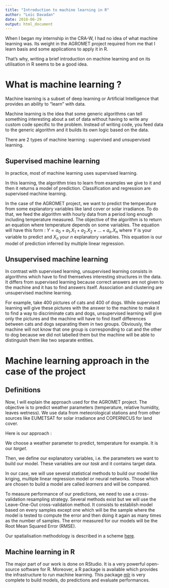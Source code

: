```yaml
---
title: "Introduction to machine learning in R"
author: "Loïc Davadan"
date: 2018-06-29
output: html_document
---
```


When I began my internship in the CRA-W, I had no idea of what machine learning was. Its weight in the AGROMET project required from me that I learn basis and some applications to apply it in R.

That's why, writing a brief introduction on machine learning and on its utilisation in R seems to be a good idea.

# What is machine learning ?

Machine learning is a subset of deep learning or Artificial Intelligence that provides an ability to "learn" with data.

Machine learning is the idea that some generic algorithms can tell something interesting about a set of data without  having to write any custom code specific to the problem. Instead of writing code, you feed data to the generic algorithm and it builds its own logic based on the data.

There are 2 types of machine learning : supervised and unsupervised learning.

## Supervised machine learning

In practice, most of machine learning uses supervised learning.

In this learning, the algorithm tries to learn from examples we give to it and then it returns a model of prediction. Classification and regression are supervised machine learning.

In the case of the AGROMET project, we want to predict the temperature from some explanatory variables like land cover or solar irradiance. To do that, we feed the algorithm with hourly data from a period long enough including temperature measured. The objective of the algorithm is to return an equation where temperature depends on some variables. The equation will have this form : $Y = a_0 + a_1.X_1 + a_2.X_2 + ... + a_n.X_n$ where $Y$ is your variable to predict and $X_n$ your $n$ explanatory variables. This equation is our model of prediction inferred by multiple linear regression.

## Unsupervised machine learning

In contrast with supervised learning, unsupervised learning consists in algorithms which have to find themselves interesting structures in the data. It differs from supervised learning because correct answers are not given to the machine and it has to find answers itself. Association and clustering are unsupervised machine learning.

For example, take 400 pictures of cats and 400 of dogs. While supervised learning will give these pictures with the answer to the machine to make it to find a way to discriminate cats and dogs, unsupervised learning will give only the pictures and the machine will have to find itself differences between cats and dogs separating them in two groups. Obviously, the machine will not know that one group is corresponding to cat and the other to dog because we did not labelled them but the machine will be able to distinguish them like two separate entities.

# Machine learning approach in the case of the project

## Definitions

Now, I will explain the approach used for the AGROMET project. The objective is to predict weather parameters (temperature, relative humidity, leaves wetness). We use data from meteorological stations and from other sources like EUMETSAT for solar irradiance and COPERNICUS for land cover.

Here is our approach :

We choose a weather parameter to predict, temperature for example. It is our *target*.

Then, we define our explanatory variables, i.e. the parameters we want to build our model. These variables are our *task* and it contains target data.

In our case, we will use several statistical methods to build our model like kriging, multiple linear regression model or neural networks. Those which are chosen to build a model are called *learners* and will be compared.

To measure performance of our predictions, we need to use a cross-validation resampling strategy. Several methods exist but we will use the Leave-One-Out cross-validation method. It consists to establish model based on every samples except one which will be the sample where the model is tested to compute the error and then doing it again as many times as the number of samples. The error measured for our models will be the Root Mean Squared Error (RMSE).

Our spatialisation methodology is described in a scheme [here](https://pokyah.github.io/agrometeor-methodo-spatial/assets/uml_images/spatialization-methodology.svg).

## Machine learning in R

The major part of our work is done on RStudio. It is a very powerful open-source software for R. Moreover, a R package is available which provides the infrastructure to run machine learning. This package [mlr](http://mlr-org.github.io/mlr/index.html) is very complete to build models, do predictions and evaluate performances.





